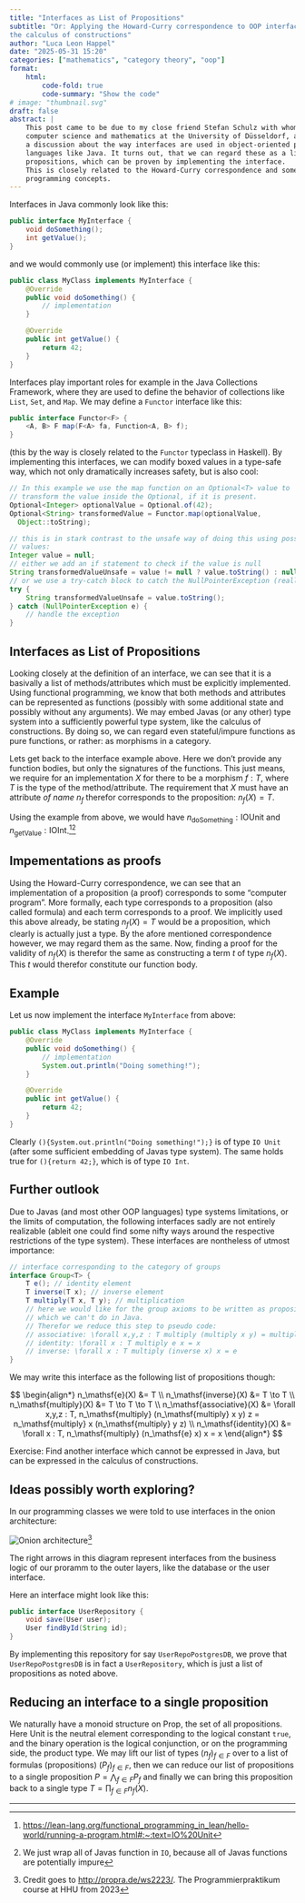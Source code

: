 ```yaml
---
title: "Interfaces as List of Propositions"
subtitle: "Or: Applying the Howard-Curry correspondence to OOP interfaces using
the calculus of constructions"
author: "Luca Leon Happel"
date: "2025-05-31 15:20"
categories: ["mathematics", "category theory", "oop"]
format:
    html:
        code-fold: true
        code-summary: "Show the code"
# image: "thumbnail.svg"
draft: false
abstract: |
    This post came to be due to my close friend Stefan Schulz with whom I studied
    computer science and mathematics at the University of Düsseldorf, after we had
    a discussion about the way interfaces are used in object-oriented programming
    languages like Java. It turns out, that we can regard these as a list of
    propositions, which can be proven by implementing the interface.
    This is closely related to the Howard-Curry correspondence and some functional
    programming concepts.
---
```


Interfaces in Java commonly look like this:

```java
public interface MyInterface {
    void doSomething();
    int getValue();
}
```

and we would commonly use (or implement) this interface like this:

```java
public class MyClass implements MyInterface {
    @Override
    public void doSomething() {
        // implementation
    }

    @Override
    public int getValue() {
        return 42;
    }
}
```

Interfaces play important roles for example in the Java Collections Framework,
where they are used to define the behavior of collections like `List`, `Set`,
and `Map`. We may define a `Functor` interface like this:

```java
public interface Functor<F> {
    <A, B> F map(F<A> fa, Function<A, B> f);
}
```

(this by the way is closely related to the `Functor` typeclass in Haskell).
By implementing this interfaces, we can modify boxed values in a type-safe way,
which not only dramatically increases safety, but is also cool:

```java
// In this example we use the map function on an Optional<T> value to 
// transform the value inside the Optional, if it is present.
Optional<Integer> optionalValue = Optional.of(42);
Optional<String> transformedValue = Functor.map(optionalValue,
  Object::toString);

// this is in stark contrast to the unsafe way of doing this using possily null
// values:
Integer value = null;
// either we add an if statement to check if the value is null
String transformedValueUnsafe = value != null ? value.toString() : null;
// or we use a try-catch block to catch the NullPointerException (really ugly 🤢)
try {
    String transformedValueUnsafe = value.toString();
} catch (NullPointerException e) {
    // handle the exception
}
```

## Interfaces as List of Propositions

Looking closely at the definition of an interface, we can see that it is a
basivally a list of methods/attributes which must be explicitly implemented.
Using functional programming, we know that both methods and attributes can be
represented as functions (possibly with some additional state and possibly
without any arguments). We may embed Javas (or any other) type system into
a sufficiently powerful type system, like the calculus of constructions.
By doing so, we can regard even stateful/impure functions as pure functions, or
rather: as morphisms in a category.

Lets get back to the interface example above. Here we don't provide any function
bodies, but only the signatures of the functions. This just means, we require
for an implementation $X$ for there to be a morphism $f : T$, where $T$ is the
type of the method/attribute. The requirement that $X$ must have an attribute
_of name $n_f$_ therefor corresponds to the proposition: $n_f(X) = T$.

Using the example from above, we would have $n_\mathsf{doSomething} : \mathsf{IO} \mathsf{Unit}$
and $n_\mathsf{getValue} : \mathsf{IO} \mathsf{Int}$.[^1][^2]

## Impementations as proofs

Using the Howard-Curry correspondence, we can see that an implementation of a
proposition (a proof) corresponds to some "computer program". More formally,
each type corresponds to a proposition (also called formula) and each term
corresponds to a proof. We implicitly used this above already, be stating
$n_f(X) = T$ would be a proposition, which clearly is actually just a type. By
the afore mentioned correspondence however, we may regard them as the same.
Now, finding a proof for the validity of $n_f(X)$ is therefor the same as
constructing a term $t$ of type $n_f(X)$. This $t$ would therefor
constitute our function body.

## Example

Let us now implement the interface `MyInterface` from above:
```java
public class MyClass implements MyInterface {
    @Override
    public void doSomething() {
        // implementation
        System.out.println("Doing something!");
    }

    @Override
    public int getValue() {
        return 42;
    }
}
```

Clearly `(){System.out.println("Doing something!");}` is of type `IO Unit`
(after some sufficient embedding of Javas type system). The same holds true for
`(){return 42;}`, which is of type `IO Int`.

## Further outlook

Due to Javas (and most other OOP languages) type systems limitations, or the
limits of computation, the following interfaces sadly are not entirely
realizable (ableit one could find some nifty ways around the respective
restrictions of the type system). These interfaces are nontheless of utmost
importance:

```java
// interface corresponding to the category of groups
interface Group<T> {
    T e(); // identity element
    T inverse(T x); // inverse element
    T multiply(T x, T y); // multiplication
    // here we would like for the group axioms to be written as propositions,
    // which we can't do in Java.
    // Therefor we reduce this step to pseudo code:
    // associative: \forall x,y,z : T multiply (multiply x y) = multiply x (multiply y z)
    // identity: \forall x : T multiply e x = x
    // inverse: \forall x : T multiply (inverse x) x = e
}
```

We may write this interface as the following list of propositions though:

$$
\begin{align*}
n_\mathsf{e}(X) &= T \\
n_\mathsf{inverse}(X) &= T \to T \\
n_\mathsf{multiply}(X) &= T \to T \to T \\
n_\mathsf{associative}(X) &= \forall x,y,z : T, n_\mathsf{multiply}
(n_\mathsf{multiply} x y) z = n_\mathsf{multiply} x (n_\mathsf{multiply} y z) \\
n_\mathsf{identity}(X) &= \forall x : T, n_\mathsf{multiply} (n_\mathsf{e} x) x = x
\end{align*}
$$

:::{.callout-note}
Exercise: Find another interface which cannot be expressed in Java, but can be
expressed in the calculus of constructions.
:::

## Ideas possibly worth exploring?

In our programming classes we  were told to use interfaces in the onion
architecture: 

![Onion architecture](./onion.png)[^3]

The right arrows in this diagram represent interfaces from the business logic of
our proramm to the outer layers, like the database or the user interface.

Here an interface might look like this:

```java
public interface UserRepository {
    void save(User user);
    User findById(String id);
}
```

By implementing this repository for say `UserRepoPostgresDB`, we prove that `UserRepoPostgresDB`
is in fact a `UserRepository`, which is just a list of propositions as noted
above.

## Reducing an interface to a single proposition

We naturally have a monoid structure on $\mathsf{Prop}$, the set of all
propositions. Here $\textsf{Unit}$ is the neutral element corresponding to the
logical constant `true`, and the binary operation is the logical conjunction, or
on the programming side, the product type. We may lift our list of types
$(n_f)_{f\in F}$ over to a list of formulas (propositions) $(P_f)_{f\in F}$, then we can
reduce our list of propositions to a single proposition $P=\bigwedge_{f \in F} P_f$
and finally we can bring this proposition back to a single type $T = \prod_{f\in
F} n_f(X)$.

---

[^1]: [https://lean-lang.org/functional_programming_in_lean/hello-world/running-a-program.html#:~:text=IO%20Unit](https://lean-lang.org/functional_programming_in_lean/hello-world/running-a-program.html#:~:text=IO%20Unit)
[^2]: We just wrap all of Javas function in `IO`, because all of Javas functions
are potentially impure
[^3]: Credit goes to [http://propra.de/ws2223/](http://propra.de/ws2223/). The
Programmierpraktikum course at HHU from 2023
